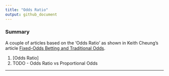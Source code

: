 ```yaml
---
title: "Odds Ratio"
output: github_document
---
```


### Summary

A couple of articles based on the 'Odds Ratio' as shown in  Keith Cheung's article [Fixed-Odds Betting and Traditional Odds]("http://www.sportstradingnetwork.com/article/fixed-odds-betting-traditional-odds/").  


1. [Odds Ratio]
2. TODO - Odds Ratio vs Proportional Odds

***


